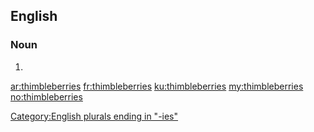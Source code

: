 ==English==

===Noun===
{{head|en}}

# {{plural of|thimbleberry}}

[[Category:English plurals ending in "-ies"]]

[[ar:thimbleberries]]
[[fr:thimbleberries]]
[[ku:thimbleberries]]
[[my:thimbleberries]]
[[no:thimbleberries]]